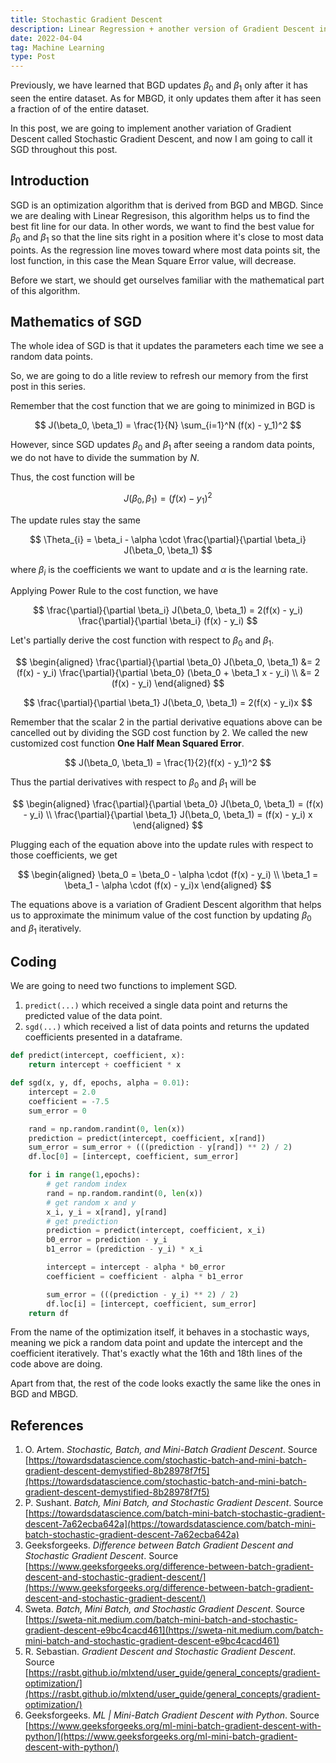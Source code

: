 ```yaml
---
title: Stochastic Gradient Descent
description: Linear Regression + another version of Gradient Descent in Python
date: 2022-04-04
tag: Machine Learning
type: Post
---
```


Previously, we have learned that BGD updates $\beta_0$ and $\beta_1$ only after it has seen the entire dataset.
As for MBGD, it only updates them after it has seen a fraction of of the entire dataset.

In this post, we are going to implement another variation of Gradient Descent called Stochastic Gradient Descent, and now I am going to call it SGD throughout this post.

## Introduction

SGD is an optimization algorithm that is derived from BGD and MBGD.
Since we are dealing with Linear Regresison, this algorithm helps us to find the best fit line for our data.
In other words, we want to find the best value for $\beta_0$ and $\beta_1$ so that the line sits right in a position where it's close to most data points.
As the regression line moves toward where most data points sit, the lost function, in this case the Mean Square Error value, will decrease.

Before we start, we should get ourselves familiar with the mathematical part of this algorithm.

## Mathematics of SGD

The whole idea of SGD is that it updates the parameters each time we see a random data points.

So, we are going to do a litle review to refresh our memory from the first post in this series.

Remember that the cost function that we are going to minimized in BGD is

$$
  J(\beta_0, \beta_1) = \frac{1}{N} \sum_{i=1}^N (f(x) - y_1)^2
$$

However, since SGD updates $\beta_0$ and $\beta_1$ after seeing a random data points, we do not have to divide the summation by $N$.

Thus, the cost function will be

$$
  J(\beta_0, \beta_1) = (f(x) - y_1)^2
$$

The update rules stay the same

$$
  \Theta_{i} = \beta_i - \alpha \cdot \frac{\partial}{\partial \beta_i} J(\beta_0, \beta_1)
$$

where $\beta_i$ is the coefficients we want to update and $\alpha$ is the learning rate.

Applying Power Rule to the cost function, we have

$$
    \frac{\partial}{\partial \beta_i} J(\beta_0, \beta_1) = 2(f(x) - y_i) \frac{\partial}{\partial \beta_i} (f(x) - y_i)
$$

Let's partially derive the cost function with respect to $\beta_0$ and $\beta_1$.

$$
    \begin{aligned}
        \frac{\partial}{\partial \beta_0} J(\beta_0, \beta_1)
        &= 2 (f(x) - y_i) \frac{\partial}{\partial \beta_0} (\beta_0 + \beta_1 x - y_i) \\
        &= 2 (f(x) - y_i)
    \end{aligned}
$$

$$
    \frac{\partial}{\partial \beta_1} J(\beta_0, \beta_1) = 2(f(x) - y_i)x
$$

Remember that the scalar 2 in the partial derivative equations above can be cancelled out by dividing the SGD cost function by 2.
We called the new customized cost function **One Half Mean Squared Error**.

$$
  J(\beta_0, \beta_1) = \frac{1}{2}(f(x) - y_1)^2
$$

Thus the partial derivatives with respect to $\beta_0$ and $\beta_1$ will be

$$
    \begin{aligned}
        \frac{\partial}{\partial \beta_0} J(\beta_0, \beta_1) = (f(x) - y_i) \\
        \frac{\partial}{\partial \beta_1} J(\beta_0, \beta_1) = (f(x) - y_i) x
    \end{aligned}
$$

Plugging each of the equation above into the update rules with respect to those coefficients, we get

$$
    \begin{aligned}
        \beta_0 = \beta_0 - \alpha \cdot (f(x) - y_i) \\
        \beta_1 = \beta_1 - \alpha \cdot (f(x) - y_i)x
    \end{aligned}
$$

The equations above is a variation of Gradient Descent algorithm that helps us to approximate the minimum value of the cost function by updating $\beta_0$ and $\beta_1$ iteratively.

## Coding

We are going to need two functions to implement SGD.

1. `predict(...)` which received a single data point and returns the predicted value of the data point.
2. `sgd(...)` which received a list of data points and returns the updated coefficients presented in a dataframe.

```python
def predict(intercept, coefficient, x):
    return intercept + coefficient * x

def sgd(x, y, df, epochs, alpha = 0.01):
    intercept = 2.0
    coefficient = -7.5
    sum_error = 0

    rand = np.random.randint(0, len(x))
    prediction = predict(intercept, coefficient, x[rand])
    sum_error = sum_error + (((prediction - y[rand]) ** 2) / 2)
    df.loc[0] = [intercept, coefficient, sum_error]

    for i in range(1,epochs):
        # get random index
        rand = np.random.randint(0, len(x))
        # get random x and y
        x_i, y_i = x[rand], y[rand]
        # get prediction
        prediction = predict(intercept, coefficient, x_i)
        b0_error = prediction - y_i
        b1_error = (prediction - y_i) * x_i

        intercept = intercept - alpha * b0_error
        coefficient = coefficient - alpha * b1_error

        sum_error = (((prediction - y_i) ** 2) / 2)
        df.loc[i] = [intercept, coefficient, sum_error]
    return df
```

From the name of the optimization itself, it behaves in a stochastic ways, meaning we pick a random data point and update the intercept and the coefficient iteratively.
That's exactly what the 16th and 18th lines of the code above are doing.

Apart from that, the rest of the code looks exactly the same like the ones in BGD and MBGD.

## References

1. O. Artem. _Stochastic, Batch, and Mini-Batch Gradient Descent_. Source [https://towardsdatascience.com/stochastic-batch-and-mini-batch-gradient-descent-demystified-8b28978f7f5](https://towardsdatascience.com/stochastic-batch-and-mini-batch-gradient-descent-demystified-8b28978f7f5)
2. P. Sushant. _Batch, Mini Batch, and Stochastic Gradient Descent_. Source [https://towardsdatascience.com/batch-mini-batch-stochastic-gradient-descent-7a62ecba642a](https://towardsdatascience.com/batch-mini-batch-stochastic-gradient-descent-7a62ecba642a)
3. Geeksforgeeks. _Difference between Batch Gradient Descent and Stochastic Gradient Descent_. Source [https://www.geeksforgeeks.org/difference-between-batch-gradient-descent-and-stochastic-gradient-descent/](https://www.geeksforgeeks.org/difference-between-batch-gradient-descent-and-stochastic-gradient-descent/)
4. Sweta. _Batch, Mini Batch, and Stochastic Gradient Descent_. Source [https://sweta-nit.medium.com/batch-mini-batch-and-stochastic-gradient-descent-e9bc4cacd461](https://sweta-nit.medium.com/batch-mini-batch-and-stochastic-gradient-descent-e9bc4cacd461)
5. R. Sebastian. _Gradient Descent and Stochastic Gradient Descent_. Source [https://rasbt.github.io/mlxtend/user_guide/general_concepts/gradient-optimization/](https://rasbt.github.io/mlxtend/user_guide/general_concepts/gradient-optimization/)
6. Geeksforgeeks. _ML | Mini-Batch Gradient Descent with Python_. Source [https://www.geeksforgeeks.org/ml-mini-batch-gradient-descent-with-python/](https://www.geeksforgeeks.org/ml-mini-batch-gradient-descent-with-python/)
